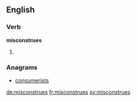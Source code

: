 ==English==

===Verb===
'''misconstrues'''

# {{en-third-person singular of|misconstrue}}

===Anagrams===
* [[consumerists#English|consumerists]]

[[de:misconstrues]]
[[fr:misconstrues]]
[[sv:misconstrues]]